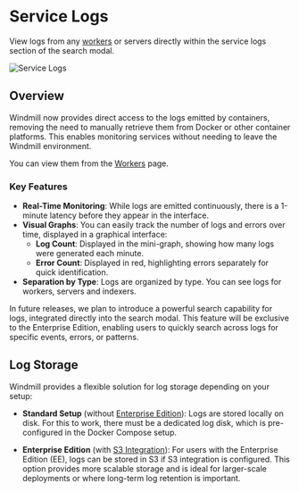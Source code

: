 # Service Logs

View logs from any [workers](../9_worker_groups/index.mdx) or servers directly within the service logs section of the search modal.

![Service Logs](./service_logs.png "Service Logs")

## Overview

Windmill now provides direct access to the logs emitted by containers, removing the need to manually retrieve them from Docker or other container platforms. This enables monitoring services without needing to leave the Windmill environment.

You can view them from the [Workers](../9_worker_groups/index.mdx) page.

### Key Features

- **Real-Time Monitoring**: While logs are emitted continuously, there is a 1-minute latency before they appear in the interface.
- **Visual Graphs**: You can easily track the number of logs and errors over time, displayed in a graphical interface:
  - **Log Count**: Displayed in the mini-graph, showing how many logs were generated each minute.
  - **Error Count**: Displayed in red, highlighting errors separately for quick identification.
- **Separation by Type**: Logs are organized by type. You can see logs for workers, servers and indexers.

In future releases, we plan to introduce a powerful search capability for logs, integrated directly into the search modal. This feature will be exclusive to the Enterprise Edition, enabling users to quickly search across logs for specific events, errors, or patterns.

## Log Storage

Windmill provides a flexible solution for log storage depending on your setup:

- **Standard Setup** (without [Enterprise Edition](/pricing)):
  Logs are stored locally on disk. For this to work, there must be a dedicated log disk, which is pre-configured in the Docker Compose setup.
  
- **Enterprise Edition** (with [S3 Integration](../11_persistent_storage/large_data_files.mdx#connect-your-windmill-workspace-to-your-s3-bucket-or-your-azure-blob-storage)):
  For users with the Enterprise Edition (EE), logs can be stored in S3 if S3 integration is configured. This option provides more scalable storage and is ideal for larger-scale deployments or where long-term log retention is important.